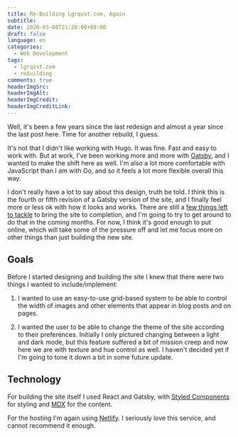 ```yaml
---
title: Re-Building Lgrqvst.com, Again
subtitle:
date: 2020-03-08T21:28:00+09:00
draft: false
language: en
categories:
  - Web Development
tags:
  - lgrqvst.com
  - rebuilding
comments: true
headerImgSrc:
headerImgAlt:
headerImgCredit:
headerImgCreditLink:
---
```


Well, it's been a few years since the last redesign and almost a year since the last post here. Time for another rebuild, I guess.

It's not that I didn't like working with Hugo. It was fine. Fast and easy to work with. But at work, I've been working more and more with [Gatsby](https://www.gatsbyjs.org/), and I wanted to make the shift here as well. I'm also a lot more comfortable with JavaScript than I am with Go, and so it feels a lot more flexible overall this way.

I don't really have a lot to say about this design, truth be told. I think this is the fourth or fifth revision of a Gatsby version of the site, and I finally feel more or less ok with how it looks and works. There are still a [few things left to tackle](/todo) to bring the site to completion, and I'm going to try to get around to do that in the coming months. For now, I think it's good enough to put online, which will take some of the pressure off and let me focus more on other things than just building the new site.

## Goals

Before I started designing and building the site I knew that there were two things I wanted to include/implement:

1. I wanted to use an easy-to-use grid-based system to be able to control the width of images and other elements that appear in blog posts and on pages.

2. I wanted the user to be able to change the theme of the site according to their preferences. Initially I only pictured changing between a light and dark mode, but this feature suffered a bit of mission creep and now here we are with texture and hue control as well. I haven't decided yet if I'm going to tone it down a bit in some future update.

## Technology

For building the site itself I used React and Gatsby, with [Styled Components](https://styled-components.com/) for styling and [MDX](https://mdxjs.com/) for the content.

For the hosting I'm again using [Netlify](https://www.netlify.com/). I seriously love this service, and cannot recommend it enough.
